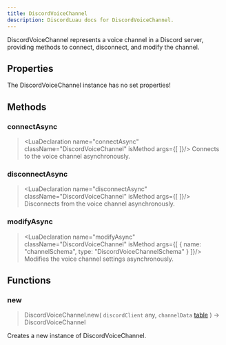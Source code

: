 ```yaml
---
title: DiscordVoiceChannel
description: DiscordLuau docs for DiscordVoiceChannel.
---
```

[//]: # (This file was automatically compiled through the Generator luau code under this repository)
[//]: # (if you want to edit the documentation of discord-luau, please write changes)
[//]: # (to the discord-luau repository itself, we extract the comments from discord-luau and translate)
[//]: # (them into markdown files that Nextra can interpret!)

[//]: # (----- DOCUMENT IMPORTS ----- )


[//]: # (----- DOCUMENT DESCRIPTION ----- )

DiscordVoiceChannel represents a voice channel in a Discord server, providing methods to connect, disconnect, and modify the channel.

[//]: # (----- DOCUMENT PROPERTIES ----- )

## Properties

The DiscordVoiceChannel instance has no set properties!

[//]: # (----- DOCUMENT METHODS ----- )

## Methods

### connectAsync

> <LuaDeclaration name="connectAsync" className="DiscordVoiceChannel" isMethod args={[  ]}/>
Connects to the voice channel asynchronously.
### disconnectAsync

> <LuaDeclaration name="disconnectAsync" className="DiscordVoiceChannel" isMethod args={[  ]}/>
Disconnects from the voice channel asynchronously.
### modifyAsync

> <LuaDeclaration name="modifyAsync" className="DiscordVoiceChannel" isMethod args={[ { name: "channelSchema", type: "DiscordVoiceChannelSchema" } ]}/>
Modifies the voice channel settings asynchronously.

[//]: # (----- DOCUMENT FUNCTIONS ----- )

## Functions

### new

> DiscordVoiceChannel.new( `discordClient` any, `channelData` [table](https://www.lua.org/pil/2.5.html) ) ->  DiscordVoiceChannel 

Creates a new instance of DiscordVoiceChannel.

